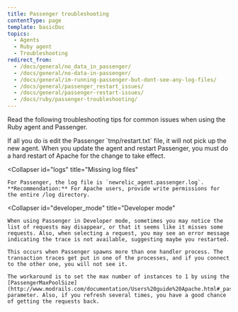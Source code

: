```yaml
---
title: Passenger troubleshooting
contentType: page
template: basicDoc
topics:
  - Agents
  - Ruby agent
  - Troubleshooting
redirect_from:
  - /docs/general/no_data_in_passenger/
  - /docs/general/no-data-in-passenger/
  - /docs/general/im-running-passenger-but-dont-see-any-log-files/
  - /docs/general/passenger_restart_issues/
  - /docs/general/passenger-restart-issues/
  - /docs/ruby/passenger-troubleshooting/
---
```


Read the following troubleshooting tips for common issues when using the Ruby agent and Passenger.

<CollapserGroup>
  <Collapser
    id="agent"
    title="Restarting the agent"
  >
    If all you do is edit the Passenger `tmp/restart.txt` file, it will not pick up the new agent. When you update the agent and restart Passenger, you must do a hard restart of Apache for the change to take effect.
  </Collapser>

  <Collapser
    id="logs"
    title="Missing log files"
  >
    For Passenger, the log file is `newrelic_agent.passenger.log`. **Recommendation:** For Apache users, provide write permissions for the entire /log directory.
  </Collapser>

  <Collapser
    id="developer_mode"
    title="Developer mode"
  >
    When using Passenger in Developer mode, sometimes you may notice the list of requests may disappear, or that it seems like it misses some requests. Also, when selecting a request, you may see an error message indicating the trace is not available, suggesting maybe you restarted.

    This occurs when Passenger spawns more than one handler process. The transaction traces get put in one of the processes, and if you connect to the other one, you will not see it.

    The workaround is to set the max number of instances to 1 by using the [PassengerMaxPoolSize](http://www.modrails.com/documentation/Users%20guide%20Apache.html#_passengermaxpoolsize_lt_integer_gt) parameter. Also, if you refresh several times, you have a good chance of getting the requests back.
  </Collapser>
</CollapserGroup>
